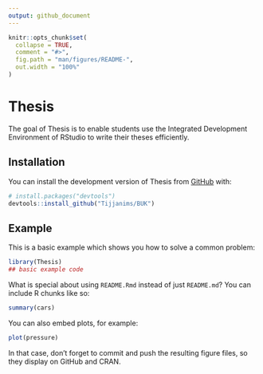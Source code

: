 ```yaml
---
output: github_document
---
```


<!-- README.md is generated from README.Rmd. Please edit that file -->

```r
knitr::opts_chunk$set(
  collapse = TRUE,
  comment = "#>",
  fig.path = "man/figures/README-",
  out.width = "100%"
)
```

# Thesis

<!-- badges: start -->
<!-- badges: end -->

The goal of Thesis is to enable students use the Integrated Development Environment of RStudio to write their theses efficiently.

## Installation

You can install the development version of Thesis from [GitHub](https://github.com/) with:

``` r
# install.packages("devtools")
devtools::install_github("Tijjanims/BUK")
```

## Example

This is a basic example which shows you how to solve a common problem:

```r
library(Thesis)
## basic example code
```

What is special about using `README.Rmd` instead of just `README.md`? You can include R chunks like so:

```r
summary(cars)
```


You can also embed plots, for example:

```r
plot(pressure)
```

In that case, don't forget to commit and push the resulting figure files, so they display on GitHub and CRAN.
